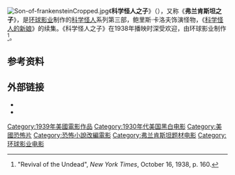 [[File:Son-of-frankensteinCropped.jpg|thumb]]《'''科学怪人之子'''》（{{lang-en|''Son of Frankenstein''}}），又称《'''弗兰肯斯坦之子'''》，是[[环球影业|环球影业]]制作的[[科学怪人|科学怪人]]系列第三部，鲍里斯·卡洛夫饰演怪物，《[[科学怪人的新娘|科学怪人的新娘]]》的续集。《科学怪人之子》在1938年播映时深受欢迎，由环球影业制作<ref>"Revival of the Undead", ''New York Times'', October 16, 1938, p. 160.</ref>。

==参考资料==
{{reflist}}

==外部链接==
*{{豆瓣|2262315}}
* {{Amg movie|45612|Son of Frankenstein}}

{{科学怪人}}

{{DEFAULTSORT:K}}
[[Category:1939年美國電影作品|Category:1939年美國電影作品]]
[[Category:1930年代美国黑白电影|Category:1930年代美国黑白电影]]
[[Category:美國恐怖片|Category:美國恐怖片]]
[[Category:恐怖小說改編電影|Category:恐怖小說改編電影]]
[[Category:弗兰肯斯坦题材电影|Category:弗兰肯斯坦题材电影]]
[[Category:环球影业电影|Category:环球影业电影]]